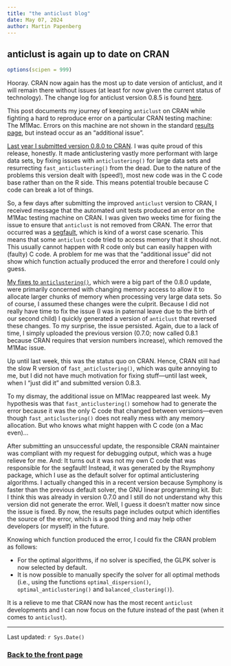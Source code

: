 ```yaml
---
title: "the anticlust blog"
date: May 07, 2024
author: Martin Papenberg
---
```


## anticlust is again up to date on CRAN

```r
options(scipen = 999)
```

Hooray. CRAN now again has the most up to date version of anticlust, and it will remain there without issues (at least for now given the current status of technology). The change log for anticlust version 0.8.5 is found [here](https://m-py.github.io/anticlust/news/index.html).

This post documents my journey of keeping `anticlust` on CRAN while fighting a hard to reproduce error on a particular CRAN testing machine: The M1Mac. Errors on this machine are not shown in the standard [results page](https://cran.r-project.org/web/checks/check_results_anticlust.html), but instead occur as an "additional issue". 

[Last year I submitted version 0.8.0 to CRAN](2023-09-13.html). I was quite proud of this release, honestly. It made anticlustering vastly more performant with large data sets, by fixing issues with `anticlustering()` for large data sets and resurrecting `fast_anticlustering()` from the dead. Due to the nature of the problems this version dealt with (speed!), most new code was in the C code base rather than on the R side. This means potential trouble because C code can break a lot of things. 

So, a few days after submitting the improved `anticlust` version to CRAN, I received message that the automated unit tests produced an error on the M1Mac testing machine on CRAN. I was given two weeks time for fixing the issue to ensure that `anticlust` is not removed from CRAN. The error that occurred was a [segfault](https://en.wikipedia.org/wiki/Segmentation_fault), which is kind of a worst case scenario. This means that some `anticlust` code tried to access memory that it should not. This usually cannot happen with R code only but can easily happen with (faulty) C code. A problem for me was that the "additional issue" did not show which function actually produced the error and therefore I could only guess.

[My fixes to `anticlustering()`](https://github.com/m-Py/anticlust/issues/50), which were a big part of the 0.8.0 update, were primarily concerned with changing memory access to allow it to allocate larger chunks of memory when processing very large data sets. So of course, I assumed these changes were the culprit. Because I did not really have time to fix the issue (I was in paternal leave due to the birth of our second child) I quickly generated a version of `anticlust` that reversed these changes. To my surprise, the issue persisted. Again, due to a lack of time, I simply uploaded the previous version (0.7.0; now called 0.8.1 because CRAN requires that version numbers increase), which removed the M1Mac issue. 

Up until last week, this was the status quo on CRAN. Hence, CRAN still had the slow R version of `fast_anticlustering()`, which was quite annoying to me, but I did not have much motivation for fixing stuff---until last week, when I "just did it" and submitted version 0.8.3. 

To my dismay, the additional issue on M1Mac reappeared last week. My hypothesis was that `fast_anticlustering()` somehow had to generate the error because it was the only C code that changed between versions---even though `fast_anticlustering()` does not really mess with any memory allocation. But who knows what might happen with C code (on a Mac even)...

After submitting an unsuccessful update, the responsible CRAN maintainer was compliant with my request for debugging output, which was a huge relieve for me. And: It turns out it was not my own C code that was responsible for the segfault! Instead, it was generated by the Rsymphony package, which I use as the default solver for optimal anticlustering algorithms. I actually changed this in a recent version because Symphony is faster than the previous default solver, the GNU linear programming kit. But: I think this was already in version 0.7.0 and I still do not understand why this version did not generate the error. Well, I guess it doesn't matter now since the issue is fixed. By now, the results page includes output which identifies the source of the error, which is a good thing and may help other developers (or myself) in the future.

Knowing which function produced the error, I could fix the CRAN problem as follows:

- For the optimal algorithms, if no solver is specified, the GLPK solver is now selected by default.
- It is now possible to manually specify the solver for all optimal methods (i.e., using the functions `optimal_dispersion()`, `optimal_anticlustering()` and `balanced_clustering()`).

It is a relieve to me that CRAN now has the most recent `anticlust` developments and I can now focus on the future instead of the past (when it comes to `anticlust`).

---

Last updated: `r Sys.Date()`

### <a href="index.html">Back to the front page</a>
